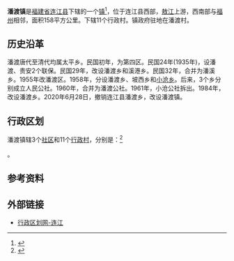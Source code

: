 {{中国乡级行政区|35/01/22/116/000
|景观照片文件名 = 贵安温泉公园 - Gui'an Hot Spring Park - 2014.03 - panoramio.jpg
|景观照片描述 = 贵安温泉公园
|汉语拼音 = 
|其他语言 = 
|其他语言名称 = 
|旧称 = 
|地名出处 = 
|位置图文件名 = LianJiang-pandu.jpg
|位置图描述 = 潘渡镇在连江县的位置
|自定义图片= 
|建置时间 = 
|政府驻地 =潘渡村 
|毗邻 = 
|总面积 = 158[[平方公里|平方公里]]
|总人口 = 
|总人口年份 = 
|户籍人口 = 2.47万
|户籍人口年份 = 2017
|常住人口 = 
|常住人口年份 = 
|人口密度 = 
|GDP = 
|GDP年份 = 
|邮政编码 = 
|电话区号 = 591
|官方网站 = 
|网站名称 = 
}}

'''潘渡镇'''是[[福建省|福建省]][[连江县_(福州市)|连江县]]下辖的一个[[行政建制镇|镇]]<ref>{{PRC admin/ref sgc|{{PRC admin/parent|35/01/22/200/000}}}}</ref>，位于连江县西部，[[敖江|敖江]]上游，西南部与[[福州|福州]]相邻，面积158平方公里。下辖11个行政村。镇政府驻地在潘渡村。

== 历史沿革 ==
潘渡唐代至清代均属太平乡。民国初年，为第四区。民国24年(1935年)，设潘渡、贵安2个联保。民国29年，改设潘渡乡和溪港乡。民国32年，合并为潘溪乡。1955年改潘渡区。1958年，分设潘渡乡、坡西乡和[[小沧乡|小沧乡]]。后来，3个乡分别成立人民公社。1960年，合并为潘渡公社。1961年，小沧公社拆出。1984年，改设潘渡乡。2020年6月28日，撤销连江县潘渡乡，改设潘渡镇。

==行政区划==
潘渡镇辖3个[[社区|社区]]和11个[[行政村|行政村]]，分别是：<ref>{{PRC admin/ref sgc|35/01/22/116/000}}</ref>

{{PRC admin/children|35/01/22/116/000}}。

== 参考资料 ==
{{reflist}}

==外部链接==
* [http://www.xzqh.org/quhua/35fj/0122lj.htm 行政区划网-连江] {{Wayback|url=http://www.xzqh.org/quhua/35fj/0122lj.htm |date=20080610000744 }}

{{PRC admin/navcat|35/01/22/100/000}}
